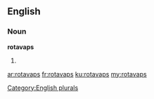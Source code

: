 ==English==

===Noun===
'''rotavaps'''

# {{plural of|[[rotavap]]}}

[[Category:English plurals]]

[[ar:rotavaps]]
[[fr:rotavaps]]
[[ku:rotavaps]]
[[my:rotavaps]]